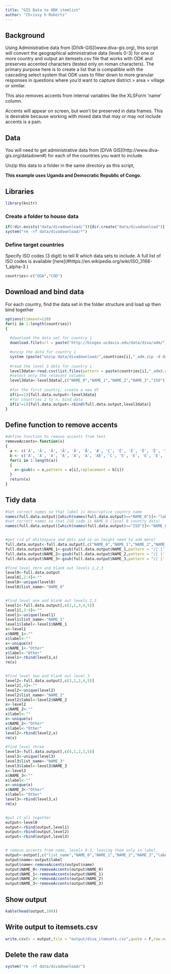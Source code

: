 ```yaml
---
title: "GIS Data to ODK itemlist"
author: "Chrissy h Roberts"
---
```


## Background

Using Administrative data from \[DIVA-GIS\](www.diva-gis.org), this script will convert the geographical administrative data (levels 0-3) for one or more country and output an itemsets.csv file that works with ODK and preserves accented characters (tested only on roman characters). The primary purpose here is to create a list that is compatible with the cascading select system that ODK uses to filter down to more granular responses in questions where you'd want to capture district \> area \> village or similar.

This also removes accents from internal variables like the XLSForm 'name' column.

Accents will appear on screen, but won't be preserved in data frames. This is desirable because working with mixed data that may or may not include accents is a pain.

## Data

You will need to get administrative data from \[DIVA GIS\](http://www.diva-gis.org/datadown#) for each of the countries you want to include.

Unzip this data to a folder in the same directory as this script,

**This example uses Uganda and Democratic Republic of Congo.**

## Libraries

```r
library(knitr)
```

### Create a folder to house data

```r
if(!dir.exists("data/divadownload/")){dir.create("data/divadownload")}
system("rm -rf data/divadownload/*")


```

### Define target countries

Specify ISO codes (3 digit) to tell R which data sets to include. A full list of ISO codes is available \[here\](#https://en.wikipedia.org/wiki/ISO_3166-1_alpha-3 )

```r
countries<-c("UGA","COD")
```

## Download and bind data

For each country, find the data set in the folder structure and load up then bind together

```r

options(timeout=120)
for(i in 1:length(countries))
{
  
  #download the data set for country i
  download.file(url = paste("http://biogeo.ucdavis.edu/data/diva/adm/",countries[i],"_adm.zip",sep=""),destfile =paste("data/divadownload/",countries[i],"_adm.zip",sep=""))

  #unzip the data for country i
  system (paste("unzip data/divadownload/",countries[i],"_adm.zip -d data/divadownload/",countries[i],sep=""))
  
  #read the level 3 data for country i
  level3data<-read.csv(list.files(pattern = paste(countries[i],"_adm3.csv",sep=""),full.names = T,recursive = T))
  #select only the relevant columns
  level3data<-level3data[,c("NAME_0","NAME_1","NAME_2","NAME_3","ISO")]
  
  #for the first country, create a new df
  if(i==1){full.data.output<-level3data}
  #for countries 2 to n, bind data
  if(i!=1){full.data.output<-rbind(full.data.output,level3data)}
}
```

## Define function to remove accents

```r
#define function to remove accents from text
removeAccents<-function(x)
{
  a <- c('À', 'Á', 'Â', 'Ã', 'Ä', 'Å', 'Æ', 'Ç', 'È', 'É', 'Ê', 'Ë', 'Ì', 'Í', 'Î', 'Ï', 'Ð', 'Ñ', 'Ò', 'Ó', 'Ô', 'Õ', 'Ö', 'Ø', 'Ù', 'Ú', 'Û', 'Ü', 'Ý', 'ß', 'à', 'á', 'â', 'ã', 'ä', 'å', 'æ', 'ç', 'è', 'é', 'ê', 'ë', 'ì', 'í', 'î', 'ï', 'ñ', 'ò', 'ó', 'ô', 'õ', 'ö', 'ø', 'ù', 'ú', 'û', 'ü', 'ý', 'ÿ', 'Ā', 'ā', 'Ă', 'ă', 'Ą', 'ą', 'Ć', 'ć', 'Ĉ', 'ĉ', 'Ċ', 'ċ', 'Č', 'č', 'Ď', 'ď', 'Đ', 'đ', 'Ē', 'ē', 'Ĕ', 'ĕ', 'Ė', 'ė', 'Ę', 'ę', 'Ě', 'ě', 'Ĝ', 'ĝ', 'Ğ', 'ğ', 'Ġ', 'ġ', 'Ģ', 'ģ', 'Ĥ', 'ĥ', 'Ħ', 'ħ', 'Ĩ', 'ĩ', 'Ī', 'ī', 'Ĭ', 'ĭ', 'Į', 'į', 'İ', 'ı', 'Ĳ', 'ĳ', 'Ĵ', 'ĵ', 'Ķ', 'ķ', 'Ĺ', 'ĺ', 'Ļ', 'ļ', 'Ľ', 'ľ', 'Ŀ', 'ŀ', 'Ł', 'ł', 'Ń', 'ń', 'Ņ', 'ņ', 'Ň', 'ň', 'ŉ', 'Ō', 'ō', 'Ŏ', 'ŏ', 'Ő', 'ő', 'Œ', 'œ', 'Ŕ', 'ŕ', 'Ŗ', 'ŗ', 'Ř', 'ř', 'Ś', 'ś', 'Ŝ', 'ŝ', 'Ş', 'ş', 'Š', 'š', 'Ţ', 'ţ', 'Ť', 'ť', 'Ŧ', 'ŧ', 'Ũ', 'ũ', 'Ū', 'ū', 'Ŭ', 'ŭ', 'Ů', 'ů', 'Ű', 'ű', 'Ų', 'ų', 'Ŵ', 'ŵ', 'Ŷ', 'ŷ', 'Ÿ', 'Ź', 'ź', 'Ż', 'ż', 'Ž', 'ž', 'ſ', 'ƒ', 'Ơ', 'ơ', 'Ư', 'ư', 'Ǎ', 'ǎ', 'Ǐ', 'ǐ', 'Ǒ', 'ǒ', 'Ǔ', 'ǔ', 'Ǖ', 'ǖ', 'Ǘ', 'ǘ', 'Ǚ', 'ǚ', 'Ǜ', 'ǜ', 'Ǻ', 'ǻ', 'Ǽ', 'ǽ', 'Ǿ', 'ǿ');
  b <- c('A', 'A', 'A', 'A', 'A', 'A', 'AE', 'C', 'E', 'E', 'E', 'E', 'I', 'I', 'I', 'I', 'D', 'N', 'O', 'O', 'O', 'O', 'O', 'O', 'U', 'U', 'U', 'U', 'Y', 's', 'a', 'a', 'a', 'a', 'a', 'a', 'ae', 'c', 'e', 'e', 'e', 'e', 'i', 'i', 'i', 'i', 'n', 'o', 'o', 'o', 'o', 'o', 'o', 'u', 'u', 'u', 'u', 'y', 'y', 'A', 'a', 'A', 'a', 'A', 'a', 'C', 'c', 'C', 'c', 'C', 'c', 'C', 'c', 'D', 'd', 'D', 'd', 'E', 'e', 'E', 'e', 'E', 'e', 'E', 'e', 'E', 'e', 'G', 'g', 'G', 'g', 'G', 'g', 'G', 'g', 'H', 'h', 'H', 'h', 'I', 'i', 'I', 'i', 'I', 'i', 'I', 'i', 'I', 'i', 'IJ', 'ij', 'J', 'j', 'K', 'k', 'L', 'l', 'L', 'l', 'L', 'l', 'L', 'l', 'l', 'l', 'N', 'n', 'N', 'n', 'N', 'n', 'n', 'O', 'o', 'O', 'o', 'O', 'o', 'OE', 'oe', 'R', 'r', 'R', 'r', 'R', 'r', 'S', 's', 'S', 's', 'S', 's', 'S', 's', 'T', 't', 'T', 't', 'T', 't', 'U', 'u', 'U', 'u', 'U', 'u', 'U', 'u', 'U', 'u', 'U', 'u', 'W', 'w', 'Y', 'y', 'Y', 'Z', 'z', 'Z', 'z', 'Z', 'z', 's', 'f', 'O', 'o', 'U', 'u', 'A', 'a', 'I', 'i', 'O', 'o', 'U', 'u', 'U', 'u', 'U', 'u', 'U', 'u', 'U', 'u', 'A', 'a', 'AE', 'ae', 'O', 'o');
  for(i in 1:length(a))
  {
    x<-gsub(x = x,pattern = a[i],replacement = b[i])
  }
  return(x)
}
```

## Tidy data

```r
#Set correct names so that label is descriptive country name
names(full.data.output)[which(names(full.data.output)=="NAME_0")]<-"label"
#set correct names so that ISO code is NAME_0 (level 0 country data)
names(full.data.output)[which(names(full.data.output)=="ISO")]<-"NAME_0"


#get rid of whitespace and dots and so on [might need to add more]
full.data.output<-full.data.output[,c("NAME_0","NAME_1","NAME_2","NAME_3","label")]
full.data.output$NAME_1<-gsub(full.data.output$NAME_1,pattern = "/| |'|//.",replacement = "_")
full.data.output$NAME_2<-gsub(full.data.output$NAME_2,pattern = "/| |'|//.",replacement = "_")
full.data.output$NAME_3<-gsub(full.data.output$NAME_3,pattern = "/| |'|//.",replacement = "_")

#find level zero and blank out levels 1,2,3
level0<-full.data.output
level0[,2:4]<-""
level0<-unique(level0)
level0$list_name<-"NAME_0"


#find level one and blank out levels 2,3
level1<-full.data.output[,c(2,1,3,4,5)]
level1[,3:4]<-""
level1<-unique(level1)
level1$list_name<-"NAME_1"
level1$label<-level1$NAME_1
x<-level1
x$NAME_1<-""
x$label<-""
x<-unique(x)
x$NAME_1<-"Other"
x$label<-"Other"
level1<-rbind(level1,x)
rm(x)


#find level two and blank out level 3
level2<-full.data.output[,c(3,1,2,4,5)]
level2[,4]<-""
level2<-unique(level2)
level2$list_name<-"NAME_2"
level2$label<-level2$NAME_2
x<-level2
x$NAME_2<-""
x$label<-""
x<-unique(x)
x$NAME_2<-"Other"
x$label<-"Other"
level2<-rbind(level2,x)
rm(x)

#find level three
level3<-full.data.output[,c(4,1,2,3,5)]
level3<-unique(level3)
level3$list_name<-"NAME_3"
level3$label<-level3$NAME_3
x<-level3
x$NAME_3<-""
x$label<-""
x<-unique(x)
x$NAME_3<-"Other"
x$label<-"Other"
level3<-rbind(level3,x)
rm(x)


#put it all together
output<-level0
output<-rbind(output,level1)
output<-rbind(output,level2)
output<-rbind(output,level3)


# remove accents from name, levels 0-3, leaving them only in label.
output<-output[,c("list_name","NAME_0","NAME_1","NAME_2","NAME_3","label")]
output$name<-output$label
output$name<-removeAccents(output$name)
output$NAME_0<-removeAccents(output$NAME_0)
output$NAME_1<-removeAccents(output$NAME_1)
output$NAME_2<-removeAccents(output$NAME_2)
output$NAME_3<-removeAccents(output$NAME_3)

```

## Show output

```r

kable(head(output,100))

```

## Write output to itemsets.csv

```r

write.csv(x = output,file = "output/diva_itemsets.csv",quote = F,row.names = F)
```

## Delete the raw data

```r
system("rm -rf data/divadownload/")
```
